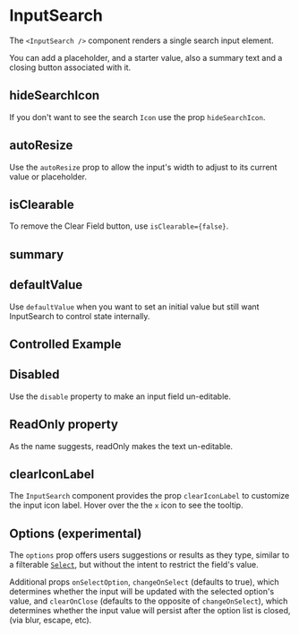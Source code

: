
<Meta component={InputSearch} title="Docs/InputSearch" />

# InputSearch

The `<InputSearch />` component renders a single search input element.

You can add a placeholder, and a starter value, also a summary text and a closing button associated with it.

<Editor code={basicStory} />

## hideSearchIcon

If you don't want to see the search `Icon` use the prop `hideSearchIcon`.

<Editor code={hideSearchIconStory} />

## autoResize

Use the `autoResize` prop to allow the input's width to adjust to its current value or placeholder.

<Editor code={autoResizeStory} />

## isClearable

To remove the Clear Field button, use `isClearable={false}`.

<Editor code={isClearableStory} />

## summary

<Editor code={summaryStory} />

## defaultValue

Use `defaultValue` when you want to set an initial value but still want InputSearch to control state internally.

<Editor code={defaultValueStory} />

## Controlled Example

<Editor code={controlledStory} />

## Disabled

Use the `disable` property to make an input field un-editable.

<Editor code={disableStory} />

## ReadOnly property

As the name suggests, readOnly makes the text un-editable.

<Editor code={readOnlyStory} />

## clearIconLabel

The `InputSearch` component provides the prop `clearIconLabel` to customize the input icon label. Hover over the the `x` icon to see the tooltip.

<Editor code={clearIconLabelStory} />

## Options (experimental)

The `options` prop offers users suggestions or results as they type, similar to a filterable
[`Select`](/components/forms/select/), but without the intent to restrict the field's value.

Additional props `onSelectOption`, `changeOnSelect` (defaults to true), which determines whether the input
will be updated with the selected option's value, and `clearOnClose` (defaults to the opposite of
`changeOnSelect`), which determines whether the input value will persist after the option list is closed,
(via blur, escape, etc).

<Editor code={optionsStory} />

<ArgsTable of={InputSearch} exclude={excludedProps} />
